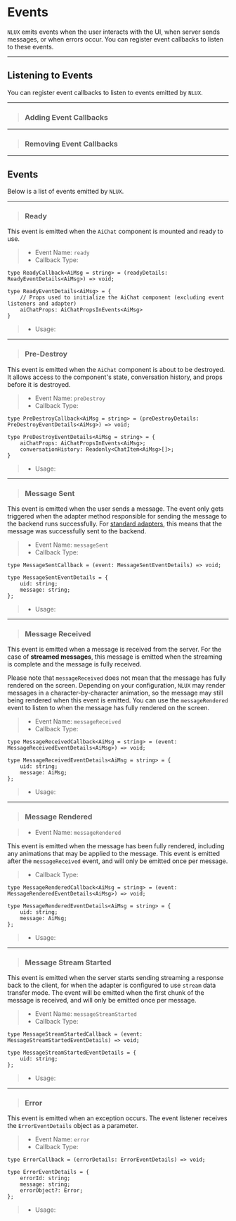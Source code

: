 










# Events

`NLUX` emits events when the user interacts with the UI, when server sends messages, or
when errors occur. You can register event callbacks to listen to these events.

<PlatformSelector reactJs={EventListenersReactJs} javascript={EventListenersJavaScript}/>

---

## Listening to Events

You can register event callbacks to listen to events emitted by `NLUX`.

---

> ### Adding Event Callbacks

<PlatformSection reactJs={RegisterEventReactJs} javascript={RegisterEventJavaScript}/>

---

> ### Removing Event Callbacks

<PlatformSection reactJs={RemoveEventReactJs} javascript={RemoveEventJavaScript}/>

---

## Events

Below is a list of events emitted by `NLUX`.

---

> ### Ready

This event is emitted when the `AiChat` component is mounted and ready to use.

> * Event Name: `ready`
> * Callback Type:

```tsx
type ReadyCallback<AiMsg = string> = (readyDetails: ReadyEventDetails<AiMsg>) => void;

type ReadyEventDetails<AiMsg> = {
    // Props used to initialize the AiChat component (excluding event listeners and adapter)
    aiChatProps: AiChatPropsInEvents<AiMsg>
}
```

> * Usage:

<PlatformSelector reactJs={EventReadyReactJs} javascript={EventReadyJavaScript}/>

---

> ### Pre-Destroy

This event is emitted when the `AiChat` component is about to be destroyed.
It allows access to the component's state, conversation history, and props before it is destroyed.

> * Event Name: `preDestroy`
> * Callback Type:

```tsx
type PreDestroyCallback<AiMsg = string> = (preDestroyDetails: PreDestroyEventDetails<AiMsg>) => void;

type PreDestroyEventDetails<AiMsg = string> = {
    aiChatProps: AiChatPropsInEvents<AiMsg>;
    conversationHistory: Readonly<ChatItem<AiMsg>[]>;
}
```

> * Usage:

<PlatformSelector reactJs={EventPreDestroyReactJs} javascript={EventPreDestroyJavaScript}/>

---

> ### Message Sent

This event is emitted when the user sends a message. The event only gets triggered when the
adapter method responsible for sending the message to the backend runs successfully.
For [standard adapters](/reference/adapters), this means that the message was successfully sent to
the backend.

> * Event Name: `messageSent`
> * Callback Type:

```tsx
type MessageSentCallback = (event: MessageSentEventDetails) => void;

type MessageSentEventDetails = {
    uid: string;
    message: string;
};
```

> * Usage:

<PlatformSelector reactJs={EventMessageSentReactJs} javascript={EventMessageSentJavaScript}/>

---

> ### Message Received

This event is emitted when a message is received from the server. For the case of **streamed messages**, this message
is emitted when the streaming is complete and the message is fully received.

Please note that `messageReceived` does not mean that the message has fully rendered on the screen. Depending on your
configuration, `NLUX` may render messages in a character-by-character animation, so the message may still being rendered
when this event is emitted. You can use the `messageRendered` event to listen to when the message has fully rendered
on the screen.

> * Event Name: `messageReceived`
> * Callback Type:

```tsx
type MessageReceivedCallback<AiMsg = string> = (event: MessageReceivedEventDetails<AiMsg>) => void;

type MessageReceivedEventDetails<AiMsg = string> = {
    uid: string;
    message: AiMsg;
};
```

> * Usage:

<PlatformSelector reactJs={EventMessageReceivedReactJs} javascript={EventMessageReceivedJavaScript}/>

---

> ### Message Rendered

> * Event Name: `messageRendered`

This event is emitted when the message has been fully rendered, including any animations that may be applied to the
message. This event is emitted after the `messageReceived` event, and will only be emitted once per message.

> * Callback Type:

```tsx
type MessageRenderedCallback<AiMsg = string> = (event: MessageRenderedEventDetails<AiMsg>) => void;

type MessageRenderedEventDetails<AiMsg = string> = {
    uid: string;
    message: AiMsg;
};
```

> * Usage:

<PlatformSelector reactJs={EventMessageRenderedReactJs} javascript={EventMessageRenderedJavaScript}/>

---

> ### Message Stream Started

This event is emitted when the server starts sending streaming a response back to the client, for when the adapter
is configured to use `stream` data transfer mode. The event will be emitted when the first chunk of the message is
received, and will only be emitted once per message.

> * Event Name: `messageStreamStarted`
> * Callback Type:

```tsx
type MessageStreamStartedCallback = (event: MessageStreamStartedEventDetails) => void;

type MessageStreamStartedEventDetails = {
    uid: string;
};
```

> * Usage:

<PlatformSelector reactJs={EventMessageStreamStartedReactJs} javascript={EventMessageStreamStartedJavaScript}/>

---

> ### Error

This event is emitted when an exception occurs. The event listener receives the `ErrorEventDetails` object
as a parameter.

> * Event Name: `error`
> * Callback Type:

```tsx
type ErrorCallback = (errorDetails: ErrorEventDetails) => void;

type ErrorEventDetails = {
    errorId: string;
    message: string;
    errorObject?: Error;
};
```

> * Usage:

<PlatformSelector reactJs={EventErrorReactJs} javascript={EventErrorJavaScript}/>
